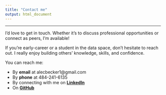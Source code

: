 ---
title: "Contact me"
output: html_document
---

---

I'd love to get in touch. Whether it's to discuss professional opportunities or connect as peers, I'm available! 

If you're early-career or a student in the data space, don't hesitate to reach out. I really enjoy building others' knowledge, skills, and confidence.

You can reach me:

- By **email** at alecbecker1@gmail.com
- By **phone** at 484-241-6135
- By connecting with me on **[LinkedIn](https://www.linkedin.com/in/alec-becker-a20b35126/)**
- On **[GitHub](https://github.com/awbecker25)**